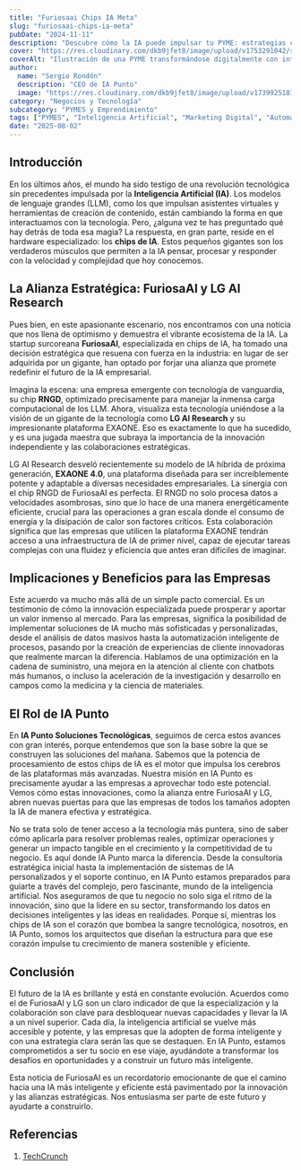 ```yaml
---
title: "Furiosaai Chips IA Meta"
slug: "furiosaai-chips-ia-meta"
pubDate: "2024-11-11"
description: "Descubre cómo la IA puede impulsar tu PYME: estrategias concretas de marketing, automatización y datos para aumentar ventas."
cover: "https://res.cloudinary.com/dkb9jfet8/image/upload/v1753291042/small-business_kk56r6.jpg"
coverAlt: "Ilustración de una PYME transformándose digitalmente con inteligencia artificial."
author:
  name: "Sergio Rondón"
  description: "CEO de IA Punto"
  image: "https://res.cloudinary.com/dkb9jfet8/image/upload/v1739925181/sergio_gdcaeh.png"
category: "Negocios y Tecnología"
subcategory: "PYMES y Emprendimiento"
tags: ["PYMES", "Inteligencia Artificial", "Marketing Digital", "Automatización", "Ventas"]
date: "2025-08-02"
---
```

<h2 id="introduccion">Introducción</h2>

En los últimos años, el mundo ha sido testigo de una revolución tecnológica sin precedentes impulsada por la <strong>Inteligencia Artificial (IA)</strong>. Los modelos de lenguaje grandes (LLM), como los que impulsan asistentes virtuales y herramientas de creación de contenido, están cambiando la forma en que interactuamos con la tecnología. Pero, ¿alguna vez te has preguntado qué hay detrás de toda esa magia? La respuesta, en gran parte, reside en el hardware especializado: los <strong>chips de IA</strong>. Estos pequeños gigantes son los verdaderos músculos que permiten a la IA pensar, procesar y responder con la velocidad y complejidad que hoy conocemos.

<h2 id="la-alianza-estrategica-furiosaai-y-lg-ai-research">La Alianza Estratégica: FuriosaAI y LG AI Research</h2>

Pues bien, en este apasionante escenario, nos encontramos con una noticia que nos llena de optimismo y demuestra el vibrante ecosistema de la IA. La startup surcoreana <strong>FuriosaAI</strong>, especializada en chips de IA, ha tomado una decisión estratégica que resuena con fuerza en la industria: en lugar de ser adquirida por un gigante, han optado por forjar una alianza que promete redefinir el futuro de la IA empresarial.

Imagina la escena: una empresa emergente con tecnología de vanguardia, su chip <strong>RNGD</strong>, optimizado precisamente para manejar la inmensa carga computacional de los LLM. Ahora, visualiza esta tecnología uniéndose a la visión de un gigante de la tecnología como <strong>LG AI Research</strong> y su impresionante plataforma EXAONE. Eso es exactamente lo que ha sucedido, y es una jugada maestra que subraya la importancia de la innovación independiente y las colaboraciones estratégicas.

LG AI Research desveló recientemente su modelo de IA híbrida de próxima generación, <strong>EXAONE 4.0</strong>, una plataforma diseñada para ser increíblemente potente y adaptable a diversas necesidades empresariales. La sinergia con el chip RNGD de FuriosaAI es perfecta. El RNGD no solo procesa datos a velocidades asombrosas, sino que lo hace de una manera energéticamente eficiente, crucial para las operaciones a gran escala donde el consumo de energía y la disipación de calor son factores críticos. Esta colaboración significa que las empresas que utilicen la plataforma EXAONE tendrán acceso a una infraestructura de IA de primer nivel, capaz de ejecutar tareas complejas con una fluidez y eficiencia que antes eran difíciles de imaginar.

<h2 id="implicaciones-y-beneficios-para-las-empresas">Implicaciones y Beneficios para las Empresas</h2>

Este acuerdo va mucho más allá de un simple pacto comercial. Es un testimonio de cómo la innovación especializada puede prosperar y aportar un valor inmenso al mercado. Para las empresas, significa la posibilidad de implementar soluciones de IA mucho más sofisticadas y personalizadas, desde el análisis de datos masivos hasta la automatización inteligente de procesos, pasando por la creación de experiencias de cliente innovadoras que realmente marcan la diferencia. Hablamos de una optimización en la cadena de suministro, una mejora en la atención al cliente con chatbots más humanos, o incluso la aceleración de la investigación y desarrollo en campos como la medicina y la ciencia de materiales.

<h2 id="el-rol-de-ia-punto">El Rol de IA Punto</h2>

En <strong>IA Punto Soluciones Tecnológicas</strong>, seguimos de cerca estos avances con gran interés, porque entendemos que son la base sobre la que se construyen las soluciones del mañana. Sabemos que la potencia de procesamiento de estos chips de IA es el motor que impulsa los cerebros de las plataformas más avanzadas. Nuestra misión en IA Punto es precisamente ayudar a las empresas a aprovechar todo este potencial. Vemos cómo estas innovaciones, como la alianza entre FuriosaAI y LG, abren nuevas puertas para que las empresas de todos los tamaños adopten la IA de manera efectiva y estratégica.

No se trata solo de tener acceso a la tecnología más puntera, sino de saber cómo aplicarla para resolver problemas reales, optimizar operaciones y generar un impacto tangible en el crecimiento y la competitividad de tu negocio. Es aquí donde IA Punto marca la diferencia. Desde la consultoría estratégica inicial hasta la implementación de sistemas de IA personalizados y el soporte continuo, en IA Punto estamos preparados para guiarte a través del complejo, pero fascinante, mundo de la inteligencia artificial. Nos aseguramos de que tu negocio no solo siga el ritmo de la innovación, sino que la lidere en su sector, transformando los datos en decisiones inteligentes y las ideas en realidades. Porque sí, mientras los chips de IA son el corazón que bombea la sangre tecnológica, nosotros, en IA Punto, somos los arquitectos que diseñan la estructura para que ese corazón impulse tu crecimiento de manera sostenible y eficiente.

<h2 id="conclusion">Conclusión</h2>

El futuro de la IA es brillante y está en constante evolución. Acuerdos como el de FuriosaAI y LG son un claro indicador de que la especialización y la colaboración son clave para desbloquear nuevas capacidades y llevar la IA a un nivel superior. Cada día, la inteligencia artificial se vuelve más accesible y potente, y las empresas que la adopten de forma inteligente y con una estrategia clara serán las que se destaquen. En IA Punto, estamos comprometidos a ser tu socio en ese viaje, ayudándote a transformar los desafíos en oportunidades y a construir un futuro más inteligente.

Esta noticia de FuriosaAI es un recordatorio emocionante de que el camino hacia una IA más inteligente y eficiente está pavimentado por la innovación y las alianzas estratégicas. Nos entusiasma ser parte de este futuro y ayudarte a construirlo.

<h2 id="referencias">Referencias</h2>

1. <a href="https://techcrunch.com/" target="_blank" rel="noopener noreferrer">TechCrunch</a>


